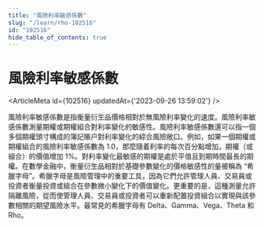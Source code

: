 ```yaml
---
title: "風險利率敏感係數"
slug: "/learn/rho-102516"
id: "102516"
hide_table_of_contents: true
---
```



# 風險利率敏感係數

<ArticleMeta id={102516} updatedAt={'2023-09-26 13:59:02'} />
<div className='border-solid border-b border-t-0 my-4 border-[var(--ifm-color-gray-300)]' />

風險利率敏感係數是指衡量衍生品價格相對於無風險利率變化的速度。風險利率敏感係數測量期權或期權組合對利率變化的敏感性。風險利率敏感係數還可以指一個多個期權頭寸構成的簿記賬户對利率變化的綜合風險敞口。例如，如果一個期權或期權組合的風險利率敏感係數為 1.0，那麼隨着利率的每次百分點增加，期權（或組合）的價值增加 1%。對利率變化最敏感的期權是處於平值且到期時間最長的期權。在數學金融中，衡量衍生品相對於基礎參數變化的價格敏感性的量被稱為 “希臘字母”。希臘字母是風險管理中的重要工具，因為它們允許管理人員、交易員或投資者衡量投資或組合在參數微小變化下的價值變化。更重要的是，這種測量允許隔離風險，從而使管理人員、交易員或投資者可以重新配置投資組合以實現與該參數相關的期望風險水平。最常見的希臘字母有 Delta、Gamma、Vega、Theta 和 Rho。
